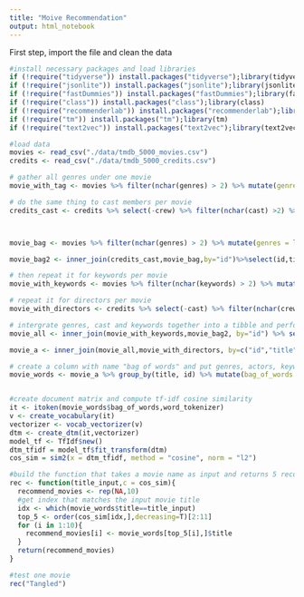 ---
title: "Moive Recommendation"
output: html_notebook
---

First step, import the file and clean the data 

```{r, echo=FALSE}
#install necessary packages and load libraries
if (!require("tidyverse")) install.packages("tidyverse");library(tidyverse)
if (!require("jsonlite")) install.packages("jsonlite");library(jsonlite)
if (!require("fastDummies")) install.packages("fastDummies");library(fastDummies)
if (!require("class")) install.packages("class");library(class)
if (!require("recommenderlab")) install.packages("recommenderlab");library(recommenderlab)
if (!require("tm")) install.packages("tm");library(tm)
if (!require("text2vec")) install.packages("text2vec");library(text2vec)
```


```{r}
#load data
movies <- read_csv("./data/tmdb_5000_movies.csv")
credits <- read_csv("./data/tmdb_5000_credits.csv")
```


```{r}
# gather all genres under one movie 
movie_with_tag <- movies %>% filter(nchar(genres) > 2) %>% mutate(genres = lapply(genres, fromJSON)) %>% unnest(genres) %>% select(id, title, genres = name)

# do the same thing to cast members per movie 
credits_cast <- credits %>% select(-crew) %>% filter(nchar(cast) >2) %>% mutate(cast=lapply(cast,fromJSON)) %>% unnest(cast) %>% select(movie_id,title,cast=name) %>% mutate(id=movie_id)%>%mutate(movie_id=NULL) %>% mutate(casts = str_replace_all(cast, " ", "")) %>% select(id, title, cast = casts) %>% group_by(id, title) %>% mutate(cast = paste0(cast, collapse = " ")) %>% distinct()



movie_bag <- movies %>% filter(nchar(genres) > 2) %>% mutate(genres = lapply(genres, fromJSON)) %>% unnest(genres) %>% select(id,title,genres=name,overview) %>% group_by(id,title) %>% mutate(genres = paste0(genres, collapse =" ")) %>% distinct()

movie_bag2 <- inner_join(credits_cast,movie_bag,by="id")%>%select(id,title.x,cast,genres,overview)

# then repeat it for keywords per movie 
movie_with_keywords <- movies %>% filter(nchar(keywords) > 2) %>% mutate(keywords = lapply(keywords, fromJSON)) %>% unnest(keywords) %>% select(id, title, keywords = name)%>% group_by(id,title) %>% mutate(keywords=paste0(keywords, collapse=" ")) %>% distinct()

# repeat it for directors per movie 
movie_with_directors <- credits %>% select(-cast) %>% filter(nchar(crew) >2) %>% mutate(directors = lapply(crew, fromJSON)) %>% unnest(directors)%>% select(movie_id,title,job,directors=name) %>% filter(job == "Director")%>%mutate(id=movie_id)%>%mutate(movie_id=NULL)%>% mutate(director = str_replace_all(directors, " ", "")) %>% select(id, title, directors = director) %>% group_by(id, title) %>% mutate(directors = paste0(directors, collapse = " ")) %>% distinct()

# intergrate genres, cast and keywords together into a tibble and perform some preprocessing(transform words into lower case, remove punctuation)
movie_all <- inner_join(movie_with_keywords,movie_bag2, by="id") %>% select(-title.x) %>% mutate(overview=tolower(overview))%>%mutate(overview=removePunctuation(overview)) %>% mutate(keywords=tolower(keywords)) %>% mutate(cast=tolower(cast)) %>% mutate(genres=tolower(genres))

movie_a <- inner_join(movie_all,movie_with_directors, by=c("id","title"))%>% mutate(directors=tolower(directors))

# create a column with name "bag of words" and put genres, actors, keywords and overview into it to construct bag of words for each film
movie_words <- movie_a %>% group_by(title, id) %>% mutate(bag_of_words = paste0(genres, keywords, cast, overview, directors,collapse=" "))


#create document matrix and compute tf-idf cosine similarity 
it <- itoken(movie_words$bag_of_words,word_tokenizer)
v <- create_vocabulary(it)
vectorizer <- vocab_vectorizer(v)
dtm <- create_dtm(it,vectorizer)
model_tf <- TfIdf$new()
dtm_tfidf = model_tf$fit_transform(dtm)
cos_sim = sim2(x = dtm_tfidf, method = "cosine", norm = "l2")

#build the function that takes a movie name as input and returns 5 recommended movies
rec <- function(title_input,c = cos_sim){
  recommend_movies <- rep(NA,10)
  #get index that matches the input movie title
  idx <- which(movie_words$title==title_input)
  top_5 <- order(cos_sim[idx,],decreasing=T)[2:11]
  for (i in 1:10){
    recommend_movies[i] <- movie_words[top_5[i],]$title
  }
  return(recommend_movies)
}

#test one movie
rec("Tangled")
```







